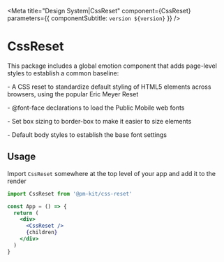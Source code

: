
<Meta title="Design System|CssReset" component={CssReset} parameters={{ componentSubtitle: `version ${version}` }} />

# CssReset

This package includes a global emotion component that adds page-level styles to establish a common baseline:

\- A CSS reset to standardize default styling of HTML5 elements across browsers, using the popular Eric Meyer Reset

\- @font-face declarations to load the Public Mobile web fonts

\- Set box sizing to border-box to make it easier to size elements

\- Default body styles to establish the base font settings

## Usage

Import `CssReset` somewhere at the top level of your app and add it to the render

```jsx
import CssReset from '@pm-kit/css-reset'

const App = () => {
  return (
    <div>
      <CssReset />
      {children}
    </div>
  )
}
```

<Story name="Default">
  <CssReset />
</Story>
